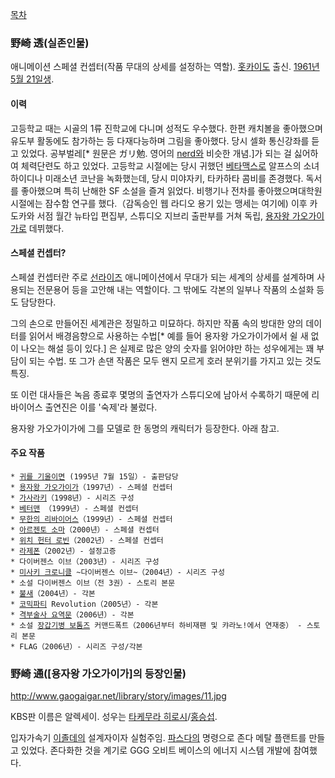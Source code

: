 [[목차]]

=== 野崎 透(실존인물) ===
애니메이션 스페셜 컨셉터(작품 무대의 상세를 설정하는 역할). [[홋카이도]] 출신. [[1961년]] [[5월 21일]]생.

==== 이력 ====
고등학교 때는 시골의 1류 진학교에 다니며 성적도 우수했다. 한편 캐치볼을 좋아했으며 유도부 활동에도 참가하는 등 다재다능하며 그림을 좋아했다. 당시 셀화 통신강좌를 듣고 있었다. 공부벌레[* 원문은 ガリ勉. 영어의 [[nerd]]와 비슷한 개념.]가 되는 걸 싫어하여 체력단련도 하고 있었다. 고등학교 시절에는 당시 귀했던 [[베타맥스]]로 알프스의 소녀 하이디나 미래소년 코난을 녹화했는데, 당시 미야자키, 타카하타 콤비를 존경했다. 독서를 좋아했으며 특히 난해한 SF 소설을 즐겨 읽었다. 비행기나 전차를 좋아했으며대학원 시절에는 잠수함 연구를 했다.（감독승인 웹 라디오 용기 있는 맹세는 여기에) 이후 카도카와 서점 월간 뉴타입 편집부, 스튜디오 지브리 출판부를 거쳐 독립, [[용자왕 가오가이가]]로 데뷔했다.

==== 스페셜 컨셉터? ====
스페셜 컨셉터란 주로 [[선라이즈]] 애니메이션에서 무대가 되는 세계의 상세를 설계하며 사용되는 전문용어 등을 고안해 내는 역할이다. 그 밖에도 각본의 일부나 작품의 소설화 등도 담당한다. 

그의 손으로 만들어진 세계관은 정밀하고 미묘하다. 하지만 작품 속의 방대한 양의 데이터를 읽어서 배경음향으로 사용하는 수법[* 예를 들어 용자왕 가오가이가에서 쉴 새 없이 나오는 해설 등이 있다.] 은 실제로 많은 양의 숫자를 읽어야만 하는 성우에게는 꽤 부담이 되는 수법. 또 그가 손댄 작품은 모두 왠지 모르게 호러 분위기를 가지고 있는 것도 특징.

또 이런 대사들은 녹음 종료후 몇명의 출연자가 스튜디오에 남아서 수록하기 때문에 리바이어스 출연진은 이를 '숙제'라 불렀다.

용자왕 가오가이가에 그를 모델로 한 동명의 캐릭터가 등장한다. 아래 참고.

==== 주요 작품 ====
 * [[귀를 기울이면]] (1995년 7월 15일）- 출판담당 
 * [[용자왕 가오가이가]]（1997년）- 스페셜 컨셉터
 * [[가사라키]]（1998년）- 시리즈 구성
 * [[베터맨]] （1999년）- 스페셜 컨셉터
 * [[무한의 리바이어스]]（1999년）- 스페셜 컨셉터
 * [[아르젠토 소마]]（2000년）- 스페셜 컨셉터
 * [[위치 헌터 로빈]]（2002년）- 스페셜 컨셉터
 * [[라제폰]]（2002년）- 설정고증 
 * 다이버젠스 이브（2003년）- 시리즈 구성 
 * [[미사키 크로니클]] ~다이버젠스 이브~（2004년）- 시리즈 구성 
 * 소설 다이버젠스 이브（전 3권）- 스토리 본문 
 * [[불새]]（2004년）- 각본 
 * [[코믹파티]] Revolution（2005년）- 각본 
 * [[격부술사 요역문]]（2006년）- 각본 
 * 소설 [[장갑기병 보톰즈]] 커맨드폭트（2006년부터 하비재팬 및 캬라노!에서 연재중） - 스토리 본문
 * FLAG（2006년）- 시리즈 구성/각본

=== 野崎 通([용자왕 가오가이가]의 등장인물) ===
http://www.gaogaigar.net/library/story/images/11.jpg

KBS판 이름은 알렉세이. 성우는 [[타케무라 히로시]]/[[홍승섭]].

입자가속기 [[이졸데]]의 설계자이자 실험주임. [[파스다]]의 명령으로 존다 메탈 플랜트를 만들고 있었다. 존다화한 것을 계기로 GGG 오비트 베이스의 에너지 시스템 개발에 참여했다.
